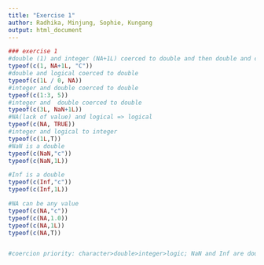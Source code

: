 ```yaml
---
title: "Exercise 1"
author: Radhika, Minjung, Sophie, Kungang
output: html_document
---
```


```r

### exercise 1
#double (1) and integer (NA+1L) coerced to double and then double and character ("C") coerced to character
typeof(c(1, NA+1L, "C"))
#double and logical coerced to double
typeof(c(1L / 0, NA))
#integer and double coerced to double
typeof(c(1:3, 5))
#integer and  double coerced to double
typeof(c(3L, NaN+1L))
#NA(lack of value) and logical => logical
typeof(c(NA, TRUE))
#integer and logical to integer
typeof(c(1L,T))
#NaN is a double
typeof(c(NaN,"c"))
typeof(c(NaN,1L))

#Inf is a double
typeof(c(Inf,"c"))
typeof(c(Inf,1L))

#NA can be any value
typeof(c(NA,"c"))
typeof(c(NA,1.0))
typeof(c(NA,1L))
typeof(c(NA,T))


#coercion priority: character>double>integer>logic; NaN and Inf are double; NA can be any type.


```